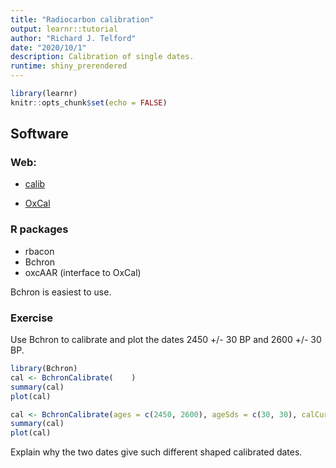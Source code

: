 ```yaml
---
title: "Radiocarbon calibration"
output: learnr::tutorial
author: "Richard J. Telford"
date: "2020/10/1"
description: Calibration of single dates.
runtime: shiny_prerendered
---
```


```r
library(learnr)
knitr::opts_chunk$set(echo = FALSE)
```


## Software

### Web:

- [calib](calib.org)

- [OxCal](https://c14.arch.ox.ac.uk/oxcal.html)

### R packages

- rbacon
- Bchron
- oxcAAR (interface to OxCal)

Bchron is easiest to use.


### Exercise 

Use Bchron to calibrate and plot the dates 2450 +/- 30 BP and 2600 +/- 30 BP.


```r
library(Bchron)
cal <- BchronCalibrate(    )
summary(cal)
plot(cal)

```


```r
cal <- BchronCalibrate(ages = c(2450, 2600), ageSds = c(30, 30), calCurves = rep("intcal20", 2))
summary(cal)
plot(cal)
```

Explain why the two dates give such different shaped calibrated dates.
